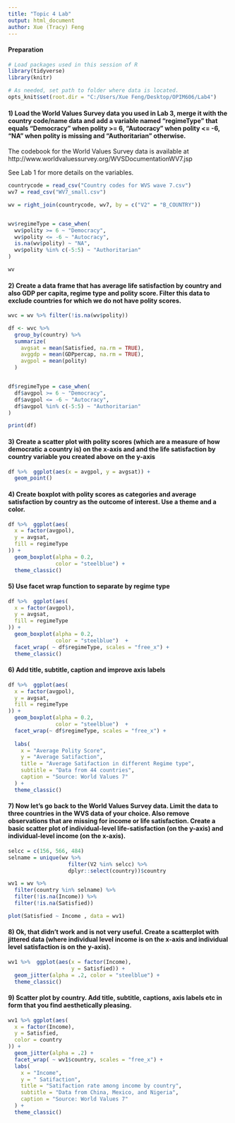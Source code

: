 ```yaml
---
title: "Topic 4 Lab"
output: html_document
author: Xue (Tracy) Feng
---
```


#### Preparation

```r
# Load packages used in this session of R
library(tidyverse)
library(knitr)

# As needed, set path to folder where data is located.
opts_knit$set(root.dir = "C:/Users/Xue Feng/Desktop/OPIM606/Lab4")
```

#### 1) Load the World Values Survey data you used in Lab 3, merge it with the country code/name data and add a variable named "regimeType" that equals "Democracy" when polity >= 6, "Autocracy" when polity <= -6, "NA" when polity is missing and "Authoritarian" otherwise.

The codebook for the World Values Survey data is available at 
http://www.worldvaluessurvey.org/WVSDocumentationWV7.jsp

See Lab 1 for more details on the variables.

```r


countrycode = read_csv("Country codes for WVS wave 7.csv")
wv7 = read_csv("WV7_small.csv")

wv = right_join(countrycode, wv7, by = c("V2" = "B_COUNTRY"))


wv$regimeType = case_when(
  wv$polity >= 6 ~ "Democracy",
  wv$polity <= -6 ~ "Autocracy",
  is.na(wv$polity) ~ "NA",
  wv$polity %in% c(-5:5) ~ "Authoritarian"
)

wv
```

#### 2) Create a data frame that has average life satisfaction by country and also GDP per capita, regime type and polity score.  Filter this data to exclude countries for which we do not have polity scores.

```r
wvc = wv %>% filter(!is.na(wv$polity))

df <- wvc %>%
  group_by(country) %>%
  summarize(
    avgsat = mean(Satisfied, na.rm = TRUE),
    avggdp = mean(GDPpercap, na.rm = TRUE),
    avgpol = mean(polity)
  )


df$regimeType = case_when(
  df$avgpol >= 6 ~ "Democracy",
  df$avgpol <= -6 ~ "Autocracy",
  df$avgpol %in% c(-5:5) ~ "Authoritarian"
)

print(df)

```
#### 3) Create a scatter plot with polity scores (which are a measure of how democratic a country is) on the x-axis and and the life satisfaction by country variable you created above on the y-axis

```r

df %>%  ggplot(aes(x = avgpol, y = avgsat)) +
  geom_point() 

```

#### 4) Create boxplot with polity scores as categories and average satisfaction by country as the outcome of interest.  Use a theme and a color.
```r

df %>%  ggplot(aes(
  x = factor(avgpol),
  y = avgsat,
  fill = regimeType
)) +
  geom_boxplot(alpha = 0.2,
               color = "steelblue") +
  theme_classic()

```

#### 5) Use facet wrap function to separate by regime type
```r

df %>%  ggplot(aes(
  x = factor(avgpol),
  y = avgsat,
  fill = regimeType
)) +
  geom_boxplot(alpha = 0.2,
               color = "steelblue")  +
  facet_wrap( ~ df$regimeType, scales = "free_x") +
  theme_classic()

```

#### 6) Add title, subtitle, caption and improve axis labels
```r

df %>%  ggplot(aes(
  x = factor(avgpol),
  y = avgsat,
  fill = regimeType
)) +
  geom_boxplot(alpha = 0.2,
               color = "steelblue")  +
  facet_wrap(~ df$regimeType, scales = "free_x") +
  
  labs(
    x = "Average Polity Score",
    y = "Average Satifaction",
    title = "Average Satifaction in different Regime type",
    subtitle = "Data from 44 countries",
    caption = "Source: World Values 7"
  ) +
  theme_classic()

```


#### 7) Now let's go back to the World Values Survey data. Limit the data to three countries in the WVS data of your choice.  Also remove observations that are missing for income or life satisfaction. Create a basic scatter plot of individual-level life-satisfaction (on the y-axis) and individual-level income (on the x-axis).
```r

selcc = c(156, 566, 484)
selname = unique(wv %>%
                   filter(V2 %in% selcc) %>%
                   dplyr::select(country))$country

wv1 = wv %>%
  filter(country %in% selname) %>%
  filter(!is.na(Income)) %>%
  filter(!is.na(Satisfied))

plot(Satisfied ~ Income , data = wv1)

```


#### 8) Ok, that didn't work and is not very useful. Create a scatterplot with jittered data (where individual level income is on the x-axis and individual level satisfaction is on the y-axis).
```r

wv1 %>%  ggplot(aes(x = factor(Income),
                    y = Satisfied)) +
  geom_jitter(alpha = .2, color = "steelblue") +
  theme_classic()

```

#### 9) Scatter plot by country. Add title, subtitle, captions, axis labels etc in form that you find aesthetically pleasing. 
```r

wv1 %>% ggplot(aes(
  x = factor(Income),
  y = Satisfied,
  color = country
)) +
  geom_jitter(alpha = .2) +
  facet_wrap( ~ wv1$country, scales = "free_x") +
  labs(
    x = "Income",
    y = " Satifaction",
    title = "Satifaction rate among income by country",
    subtitle = "Data from China, Mexico, and Nigeria",
    caption = "Source: World Values 7"
  ) +
  theme_classic()

```
